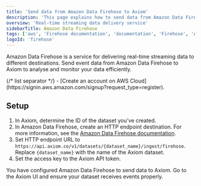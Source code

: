 ```yaml
---
title: 'Send data from Amazon Data Firehose to Axiom'
description: 'This page explains how to send data from Amazon Data Firehose to Axiom.'
overview: 'Real-time streaming data delivery service'
sidebarTitle: Amazon Data Firehose
tags: ['aws', 'Firehose documentation', 'documentation', 'Firehose', 'Axiom', 'container logging', 'fluentd', 'fluentbit', 'real-time analysis']
logoId: 'firehose'
---
```



Amazon Data Firehose is a service for delivering real-time streaming data to different destinations. Send event data from Amazon Data Firehose to Axiom to analyse and monitor your data efficiently.

<AwsDisclaimer />

<Prerequisites />
{/* list separator */}
- [Create an account on AWS Cloud](https://signin.aws.amazon.com/signup?request_type=register).

## Setup

1. In Axiom, determine the ID of the dataset you’ve created.
1. In Amazon Data Firehose, create an HTTP endpoint destination. For more information, see the [Amazon Data Firehose documentation](https://docs.aws.amazon.com/firehose/latest/dev/create-destination.html#create-destination-http).
1. Set HTTP endpoint URL to `https://api.axiom.co/v1/datasets/{dataset_name}/ingest/firehose`. Replace `{dataset_name}` with the name of the Axiom dataset.
1. Set the access key to the Axiom API token.

You have configured Amazon Data Firehose to send data to Axiom. Go to the Axiom UI and ensure your dataset receives events properly.
